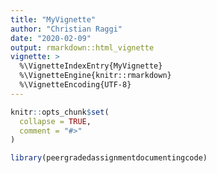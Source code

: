 ```yaml
---
title: "MyVignette"
author: "Christian Raggi"
date: "2020-02-09"
output: rmarkdown::html_vignette
vignette: >
  %\VignetteIndexEntry{MyVignette}
  %\VignetteEngine{knitr::rmarkdown}
  %\VignetteEncoding{UTF-8}
---
```


```r
knitr::opts_chunk$set(
  collapse = TRUE,
  comment = "#>"
)
```

```r
library(peergradedassignmentdocumentingcode)
```
